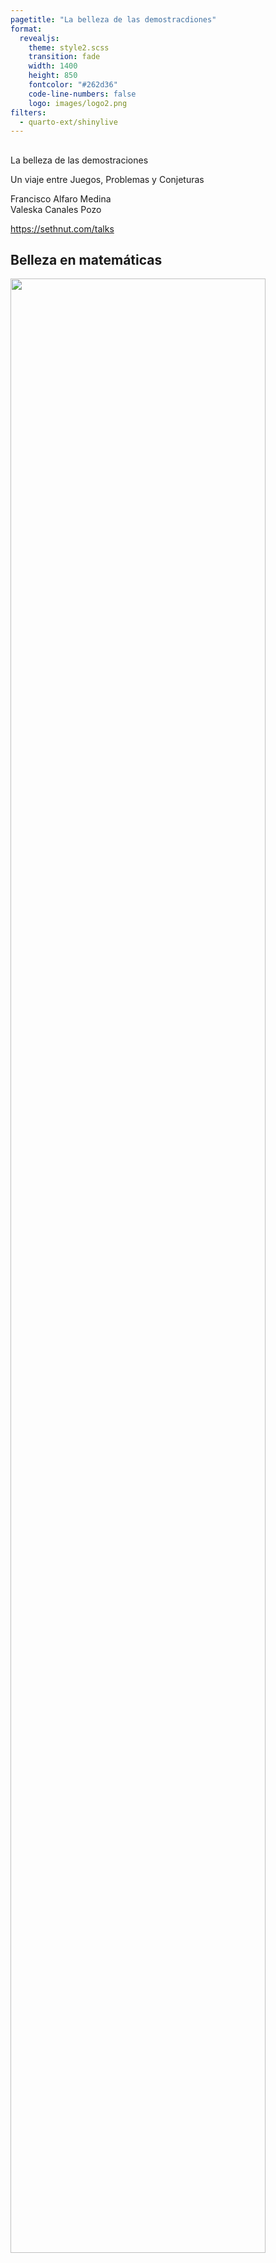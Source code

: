 ```yaml
---
pagetitle: "La belleza de las demostracdiones"
format: 
  revealjs:
    theme: style2.scss
    transition: fade
    width: 1400
    height: 850
    fontcolor: "#262d36"
    code-line-numbers: false
    logo: images/logo2.png
filters:
  - quarto-ext/shinylive
---
```


##  {#hello-quarto-title data-menu-title="Hola Quarto" background-image="images/horst_penguins_telescope.png" data-state="no-logo"}

[La belleza de las demostraciones]{.custom-title}

[Un viaje entre Juegos, Problemas y Conjeturas]{.custom-subtitle}

[Francisco Alfaro Medina <br> Valeska Canales Pozo]{.custom-author}

[<https://sethnut.com/talks>]{.custom-url}

## Belleza en matemáticas {background-image="images/background.jpg" background-opacity="0.25"}

::: r-stack
![](https://i0.wp.com/maths.mrpitts.co.uk/wp-content/uploads/2018/09/unnamed.gif?resize=700%2C700){.fragment .fade-in-then-out fig-align="center" width="90%"}

![](https://i.gifer.com/Emw8.gif){.fragment .fade-in-then-out fig-align="center" width="90%"}

![](https://www.gifcen.com/wp-content/uploads/2022/07/math-gif-8.gif){.fragment fig-align="center" width="50%"}
:::

------------------------------------------------------------------------

## Objetivos {background-image="images/background.jpg" background-opacity="0.25"}

::: {.fragment style="text-align: center;"}
![](images/objetivos2.svg){width="100%"}
:::

# [Demostraciones]{style="font-size:65px"} {.title-middle-dark background-image="images/horst_quarto_penguins_share.png" data-state="no-logo"}

## De lo imposible a lo evidente {background-image="images/background.jpg" background-opacity="0.25"}

::: columns
::: {.column .incremental width="55%"}
<br><br><br><br><br>

-   **Asombro** → *“¿Cómo puede ser cierto?”*
-   **Método** → *Aplicamos reglas simples y lógica.*
-   **Claridad** → *Lo que parecía magia se vuelve obvio.*
-   **Belleza** → *Descubrimos el placer de comprender.*
:::

::: {.column width="45%"}
::: {style="text-align: center;"}
<img src="https://upload.wikimedia.org/wikipedia/commons/a/a0/Visual_proof_of_the_Pythagorean_theorem_by_area-preserving_shearing.gif" alt="Tachado" style="width: 100%; border-radius: 10px;"/>
:::
:::
:::

------------------------------------------------------------------------

## Suma de Gauss {background-image="images/background.jpg" background-opacity="0.25"}

::: columns
::: {.column .incremental width="55%"}
<br> **Problema:** $$
1 + 2 + 3 + \cdots + 100
$$

-   Escribe la suma dos vecesde la forma: $$
    S = 001+ 002+\cdots+099+100
    $$ $$
    S = 100+099+\cdots+002+001
    $$

-   $\Rightarrow 2S = 101 + 101 + \cdots +101$
-   $\Rightarrow  2S = 100(101)$
  

::: {.fragment}
$$ \displaystyle S = \frac{100(101)}{2} = 5050$$
:::

:::

::: {.column width="45%"}
<br><br>

::: {style="text-align: center;"}
<img src="https://media2.giphy.com/media/v1.Y2lkPTc5MGI3NjExbzc1dWJwZ2EwaGJ5N3hhMTQwMm8ya29xN2VreWQ0cWg3emd5ejcybyZlcD12MV9pbnRlcm5hbF9naWZfYnlfaWQmY3Q9Zw/cRHgphdnVZMtRLZlT1/giphy.gif" alt="Tachado" style="width: 100%; border-radius: 10px;"/>
:::
:::
:::

## Suma de Gauss {background-image="images/background.jpg" background-opacity="0.25"}

<br><br>

::: {.fragment style="text-align: center;"}
![](https://upload.wikimedia.org/wikipedia/commons/thumb/2/28/Animated_proof_for_the_formula_giving_the_sum_of_the_first_integers_1%2B2%2B...%2Bn.gif/1200px-Animated_proof_for_the_formula_giving_the_sum_of_the_first_integers_1%2B2%2B...%2Bn.gif){width="100%"}
:::

------------------------------------------------------------------------

## ¿ números impares y los cuadrados? {background-image="images/background.jpg" background-opacity="0.25"}


<br>

::: r-stack
![](images/piramide.png){.fragment .fade-in-then-out fig-align="center" width="1000px" }

![](images/piramide.gif){.fragment fig-align="center" width="1000px"}
:::


## ¿ números impares y los cuadrados? {background-image="images/background.jpg" background-opacity="0.25"}

::: columns
::: {.column .incremental width="50%"}
<br>

::: {style="text-align: center;"}
$$
1 + 3 + 5 + \dots + (2n-1) = n^2
$$
:::

-   **Ejemplos**: $1=1$, $1+3=4$, $1+3+5=9$, ...
-   Para $n$ se cumple, .... se cumplirá para $n+1$?

::: fragment
$$
1 + 3 + 5 + \cdots + (2n-1) + (2n+1)
$$
:::

::: fragment
$$
= n^2 + (2n+1) 
$$
:::

::: fragment
$$
= n^2 + 2n + 1 
$$
:::

::: fragment
$$
= (n+1)^2 
$$
:::
:::

::: {.column width="50%"}
<br><br>

::: {style="text-align: center;"}
<img src="https://raw.githubusercontent.com/notesofdabbler/learn_gganimate/master/proof_without_words/figures/sum_of_odds.gif" alt="Tachado" style="width: 100%; border-radius: 10px;"/>
:::
:::
:::

# Olimpiadas {.title-top-ice background-image="images/horst_penguins_telescope.png" data-state="no-logo"}

## Qué son las Olimpiadas {background-image="images/background.jpg" background-opacity="0.25"}

::: columns
::: {.column .incremental width="60%"}
<br>

-   Competencias de ingenio y creatividad.\
-   Problemas simples en apariencia, profundos en ideas.\
-   A nivel local, nacional e internacional (**IMO**).
    -   Inició en 1959 en Rumanía (7 países).\
    -   Hoy reúne a más de 100 países.\
    -   Competencia más prestigiosa en el mundo.
:::

::: {.column width="40%"}
::: {style="text-align: center;"}
<img src="https://i.namu.wiki/i/9dCt14B_nBjEwvMutAI-OlDi7oNjKz9PUjcfqYWDrEZLPgdKP7qMiA7uvZI7bzUE86L3lG3Ky3Jy0JR-smFX6Q.gif" alt="Tachado" style="width: 100%; border-radius: 10px;"/>
:::
:::
:::

. . .

> El profesor **Pawel Kröger** de la USM fue medallista en la IMO: **oro en 1972** y **plata en 1973**.

------------------------------------------------------------------------

## Ejemplos de Olimpiadas {background-image="images/background.jpg" background-opacity="0.25"}

::: r-stack
<br><br>

![](images/olimpiadas2.png){.fragment .fade-in-then-out fig-align="center" width="100%"}

![](https://cemutfsm.wordpress.com/wp-content/uploads/2009/10/olimpiadas-matematicas.jpg){.fragment fig-align="center" width="70%"}
:::

------------------------------------------------------------------------

##  {background-image="images/background.jpg" background-opacity="0.25"}

::: r-stack
::: {.fragment .fade-in-then-out}
<iframe src="https://www.slideshare.net/slideshow/embed_code/key/ccKVMGqsLxnKID?startSlide=1" width="1200" height="700" frameborder="0" scrolling="si" style="max-width:100%; border:1px solid #CCC; border-radius:10px;" allowfullscreen>

</iframe>
:::

::: fragment
<iframe src="https://www.slideshare.net/slideshow/embed_code/key/EmJoCxBww6aW1B?startSlide=1" width="1200" height="700" frameborder="0" scrolling="si" style="max-width:100%; border:1px solid #CCC; border-radius:10px;" allowfullscreen>

</iframe>
:::
:::

. . . 

> 👉 En la IMO 1988, el famoso problema 6 dio a Terence Tao solo 1/7 puntos.

------------------------------------------------------------------------

## Trayectorias albas en un tablero 8×8 {background-image="images/background.jpg" background-opacity="0.25"}

<br>

::: columns
::: {.column .fragment width="60%"}
<br>

En un tablero de ajedrez 8×8 (32 casillas blancas y 32 negras) llamaremos **trayectoria alba** a una secuencia de **8 casillas blancas**, una por fila, de modo que casillas consecutivas **se toquen en un vértice** (es decir, pasan de una fila a la siguiente en diagonal).

-   **Ejemplo**:
    -   la diagonal de casillas blancas es una trayectoria alba.

Determine cuántas trayectorias albas hay en total.
:::

::: {.column width="40%"}
::: {style="text-align: center;"}
<img src="images/chess.png" alt="Tachado" style="width: 100%; border-radius: 10px;"/>
:::
:::
:::

------------------------------------------------------------------------

## Trayectorias albas en un tablero 8×8 {background-image="images/background.jpg" background-opacity="0.25"}

<br><br>

::: r-stack
![](images/t1.png){.fragment .fade-in-then-out fig-align="center" width="100%"}

![](images/t2.png){.fragment .fade-in-then-out fig-align="center" width="100%"}

![](images/t3.png){.fragment .fade-in-then-out fig-align="center" width="100%"}

![](images/t4.png){.fragment fig-align="center" width="100%"}
:::


--------------------------------------------------

## Trayectorias albas en un tablero 8×8 {background-image="images/background.jpg" background-opacity="0.25"}

<br>

::: columns
::: {.column .fragment width="40%"}
<br> <br>

-   El problema pide poner una ficha en cada fila, tocando siempre a la de arriba en un vértice.

-   Esto es como un **rey de ajedrez** que empieza en la fila 1 y baja hasta la fila 8, moviéndose solo **en diagonal** (↙ o ↘) por casillas blancas.

-   Para contar los caminos posibles usamos **programación dinámica**, sumando paso a paso cuántas formas hay de llegar a cada casilla.
:::

::: {.column .incremental width="60%"}

::: r-stack
![](images/t1.png){.fragment .fade-in-then-out fig-align="center" width="930px" height="540px"}

![](images/t11.png){.fragment .fade-in-then-out fig-align="center" width="930px" height="540px"}

![](images/t12.png){.fragment .fade-in-then-out fig-align="center" width="930px" height="540px"}

![](images/t13.png){.fragment .fade-in-then-out fig-align="center" width="930px" height="540px"}

![](images/t14.png){.fragment fig-align="center" width="930px" height="540px"}
::: 

:::
:::

. . .

> ✅ **Solución:** 296 trayectorias albas

------------------------------------------------------------------------

## Pirámide de Naranjas {background-image="images/background.jpg" background-opacity="0.25"}

::: columns
::: {.column .fragment width="65%"}
<br>

Se tienen **680 naranjas** apiladas en una **pirámide triangular**. ¿Cuántas naranjas hay en la **base** de la pirámide?

-   **Hints**

    -   Una **pirámide triangular** se forma apilando triángulos: el nivel de abajo tiene $n$ naranjas por lado, el siguiente $n-1$, y así hasta llegar a la punta.
    -   La **suma de los primeros** $n$ números es:

    $$
      1 + 2 + 3 + \cdots + n = \frac{n(n+1)}{2}
      $$

    -   La **suma de los primeros** $n$ cuadrados es:

    $$
      1^2 + 2^2 + 3^2 + \cdots + n^2 = \frac{n(n+1)(2n+1)}{6}
      $$
:::

::: {.column width="35%"}
<br>

::: {style="text-align: center;"}
<img src="images/oranges.png" style="width:100%; height:550px; border-radius:10px;"/>
:::
:::
:::

------------------------------------------------------------------------

## Pirámide de Naranjas {background-image="images/background.jpg" background-opacity="0.25"}

::: columns
::: {.column .fragment width="55%"}
<br>

-   En la base hay un **triángulo de lado** $n$ con $\displaystyle \frac{n(n+1)}{2}$ naranjas.

-   Una **pirámide triangular** es la suma de todos esos triángulos desde $1$ hasta $n$. Eso equivale a: $$
    \sum_{i=1}^n \frac{i(i+1)}{2} = \frac{1}{2} \sum_{i=1}^n (i+i^2) = \frac{n(n+1)(n+2)}{6}
    $$
:::

::: {.column .fragment width="45%"}
<br>

-   Planteamos la ecuación:

    $$
    \frac{n(n+1)(n+2)}{6} = 680 \rightarrow n = 15
    $$

-   Entonces, en la base hay: $\displaystyle  \frac{15 \times 16}{2} = 120$ naranjas.
:::
:::

::: {style="text-align: center;"}
<img src="images/piramide2.png" style="width:70%; border-radius:10px;"/>
:::

# Problemas Sin Resolver {.title-middle-ice background-image="images/horst_quarto_penguins_teach.png" data-state="no-logo"}

## Misterios de las matemáticas {background-image="images/background.jpg" background-opacity="0.25"}

::: columns
::: {.column .incremental width="60%"}
<br><br>


- Aún hay **preguntas sin respuesta** en matemáticas.  
- Son tan difíciles que llevan décadas esperando solución.  
- Algunos ejemplos:  
  - **Hipótesis de Riemann** → sobre los números primos  
  - **Navier–Stokes** → cómo se mueven los fluidos  
  - **Conjetura de Hodge** → formas en geometría  
  - **Conjetura de Poincaré** → formas de los espacios en 3D

:::

::: {.column width="40%"}
::: {style="text-align: center;"}
<img src="images/pregunta.gif" alt="Tachado" style="width: 100%; border-radius: 10px;"/>
:::
:::
:::

. . .

> ✅ La **Conjetura de Poincaré** fue resuelta en **2003** por el matemático ruso **Grigori Perelman**.


------------------------------------------------------------------------

## Conceptos Claves {background-image="images/background.jpg" background-opacity="0.25"}

<br><br>

::: columns
::: {.column width="33%"}
<div style="text-align:center;">
<img src="https://media.istockphoto.com/id/1408214780/es/vector/conjetura-de-hip%C3%B3tesis.jpg?s=170667a&w=0&k=20&c=N4IcTI3g1Npl1zlVEoaJ4ldh_Rt2ajQLKksmnlBmcw8="  width="300px" height="300px"/><br>
**Conjetura**  
Afirmación que parece cierta, falta demostrar.<br>
*Ej: Goldbach (todo par > 2 es suma de dos primos)*
</div>
:::

::: {.column .fragment width="34%"}
<div style="text-align:center;">
<img src="https://www.researchgate.net/profile/Alessandro-Rizzo-19/publication/378129655/figure/fig3/AS:11431281223267094@1707640770674/Figura-5-This-diagram-illustrates-the-polar-graph-of-the-Riemann-zeta-function-z-1-2.ppm" width="300px" height="300px"/> <br>
**Hipótesis**  
Suposición precisa pero sin prueba.<br>
*Ej: Hipótesis de Riemann (sobre los números primos)*
</div>
:::

::: {.column .fragment width="33%"}
<div style="text-align:center;">
<img src="https://hideoushumpbackfreak.com/algorithms/images/p_np.png"  width="300px" height="300px"/><br>
**Problema abierto**  
Gran pregunta sin respuesta aún.<br>
*Ej: P vs NP (resolver rápido = verificar rápido?)*
</div>
:::
:::




## ¿Cómo nos apoya la computación? {background-image="images/background.jpg" background-opacity="0.25"}

<br>

::: columns
::: {.column .incremental width="60%"}
<br>

* **Analiza masivamente** muchos casos en poco tiempo.
* **Detecta patrones** en tablas, gráficos y relaciones.
* **Encuentra contraejemplos** con facilidad.
* **Prototipa ideas**: del código a la evidencia en minutos.
:::

::: {.column width="40%"}
::: {style="text-align: center;"}
<img src="https://cdn.dribbble.com/userupload/21936723/file/original-4601804b8045ce5ed211624f5092eee8.gif" alt="Tachado" style="width: 100%; border-radius: 10px;"/>
:::
:::
:::

. . .

> Veamos ejemplos en problemas abiertos (y casi abiertos).

## Primos de Mersenne {background-image="images/background.jpg" background-opacity="0.25"}

Un **primo de Mersenne** es un número que tiene la forma: $M_p = 2^p - 1$, donde $p$ primo.

<br>

::: fragment

::: columns
::: {.column width="40%"}
```pyodide-python
# numeros primos
def es_primo(n: int) -> bool:
    if n < 2:
        return False
    if n in (2, 3):
        return True
    if n % 2 == 0:
        return False
    i = 3
    while i * i <= n:
        if n % i == 0:
            return False
        i += 2
    return True

# primos de mersenne
def mersenne(p: int) -> int:
    return 2**p - 1
```
:::

::: {.column width="60%"}
```pyodide-python
# Mostrar solo los resultados
exponentes = [2, 3, 5, 7, 11, 13, 17, 19]
for p in exponentes:
    M = 2**p - 1
    print(f"p={p:2d} → M_p={M} → {'PRIMO' if es_primo(M) else 'compuesto'}")
```
:::
:::

:::

------------------------------------------------------------------------

## Conjetura de Collatz {background-image="images/background.jpg" background-opacity="0.25"}


Toma cualquier número entero positivo $n$:

- Si es **par**, divide entre 2
- Si es **impar**, multiplica por 3 y suma 1

::: fragment
```pyodide-python
# Secuencia de Collatz desde n hasta 1
def collatz_trayectoria(n: int):
    seq = [n]
    while n != 1:
        if n % 2 == 0:
            n = n // 2
        else:
            n = 3*n + 1
        seq.append(n)
    return seq

# Mostrar solo los resultados
n = 6
seq = collatz_trayectoria(n)
print(f"{n} → {seq}\nlongitud: {len(seq)}")
```
:::

# Conclusiones {.title-top-dark background-image="images/horst_quarto_penguins_thankyou.png" data-state="no-logo"}

------------------------------------------------------------------------

## Aprendizajes {background-image="images/background.jpg" background-opacity="0.25"}

<br>

::: columns
::: {.column width="5%"}
:::

::: {.column width="40%"}
::: bulletbox
::: {.fragment .fade-in-then-semi-out}
![](images/horst_quarto_ball-1_4.png){width="50px" fig-alt="Un cuadrante del logo de Quarto."} <br> **La matemática es arte**<br> Cada demostración descubre la belleza escondida en los números.
:::
:::
:::

::: {.column width="5%"}
:::

::: {.column width="40%"}
::: bulletbox
::: {.fragment .fade-in-then-semi-out}
![](images/horst_quarto_ball-2_4.png){width="50px" fig-alt="Dos cuadrantes del logo de Quarto."} <br> **Olimpiadas de matemáticas **<br> Despiertan ingenio y fortalecen el razonamiento creativo.
:::
:::
:::

::: {.column width="5%"}
:::
:::

::: columns
::: {.column width="5%"}
:::

::: {.column width="40%"}
::: bulletbox
::: {.fragment .fade-in-then-semi-out}
![](images/horst_quarto_ball-3_4.png){width="50px" fig-alt="Tres cuadrantes del logo de Quarto."} <br> **Problemas Abiertos**<br> Las matemáticas guardan misterios sin resolver.
:::
:::
:::

::: {.column width="5%"}
:::

::: {.column width="40%"}
::: bulletbox
::: {.fragment .fade-in-then-semi-out}
![](images/horst_quarto_ball-4_4.png){width="50px" fig-alt="Cuatro cuadrantes del logo de Quarto."} <br> **Disfrutar el proceso**<br> Explorar, equivocarse y asombrarse es parte de aprender a pensar.
:::
:::
:::

::: {.column width="5%"}
:::
:::

------------------------------------------------------------------------

## ¡Que Comiencen los Juegos! {background-image="images/background.jpg" background-opacity="0.25" data-state="no-logo"}

::: {style="text-align: center;"}
![](images/antorcha.gif){width="800"}
:::

```{=html}
<style>
/* Ajusta el tamaño del título y subtítulo */
.reveal .slides h1 {
  font-size: 2em; /* Tamaño más pequeño para el título */
}

.reveal .slides h2 {
  font-size: 1.5em; /* Tamaño más pequeño para el subtítulo */
}

/* Ajusta el tamaño del texto en los párrafos */
.reveal .slides p {
  font-size: 0.8em; /* Texto más pequeño */
}

/* Ajusta el tamaño de las tablas */
.reveal .slides table {
  font-size: 0.8em; /* Tamaño de fuente más pequeño en las tablas */
  width: 90%; /* Ajusta el ancho de la tabla */
  margin: 0 auto; /* Centra la tabla */
}

/* Ajusta el tamaño de los bullets */
.reveal .slides ul {
  font-size: 0.8em; /* Tamaño de fuente más pequeño en los bullets */

}

.reveal .slide-logo {
   max-height: 3em !important;

}

.reveal .slide .bulletbox {
  padding: 0.5em;
  height: 300px;
}

</style>
```